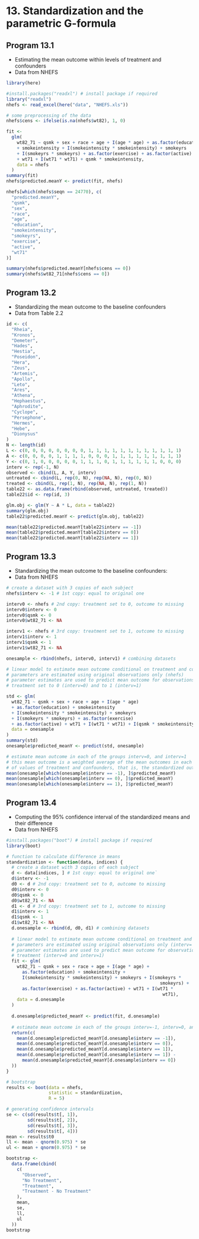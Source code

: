# 13. Standardization and the parametric G-formula{-}

## Program 13.1

- Estimating the mean outcome within levels of treatment and confounders
- Data from NHEFS

```r
library(here)
```

```r
#install.packages("readxl") # install package if required
library("readxl")
nhefs <- read_excel(here("data", "NHEFS.xls"))

# some preprocessing of the data
nhefs$cens <- ifelse(is.na(nhefs$wt82), 1, 0)

fit <-
  glm(
    wt82_71 ~ qsmk + sex + race + age + I(age * age) + as.factor(education)
    + smokeintensity + I(smokeintensity * smokeintensity) + smokeyrs
    + I(smokeyrs * smokeyrs) + as.factor(exercise) + as.factor(active)
    + wt71 + I(wt71 * wt71) + qsmk * smokeintensity,
    data = nhefs
  )
summary(fit)
nhefs$predicted.meanY <- predict(fit, nhefs)

nhefs[which(nhefs$seqn == 24770), c(
  "predicted.meanY",
  "qsmk",
  "sex",
  "race",
  "age",
  "education",
  "smokeintensity",
  "smokeyrs",
  "exercise",
  "active",
  "wt71"
)]

summary(nhefs$predicted.meanY[nhefs$cens == 0])
summary(nhefs$wt82_71[nhefs$cens == 0])
```

## Program 13.2

- Standardizing the mean outcome to the baseline confounders
- Data from Table 2.2

```r
id <- c(
  "Rheia",
  "Kronos",
  "Demeter",
  "Hades",
  "Hestia",
  "Poseidon",
  "Hera",
  "Zeus",
  "Artemis",
  "Apollo",
  "Leto",
  "Ares",
  "Athena",
  "Hephaestus",
  "Aphrodite",
  "Cyclope",
  "Persephone",
  "Hermes",
  "Hebe",
  "Dionysus"
)
N <- length(id)
L <- c(0, 0, 0, 0, 0, 0, 0, 0, 1, 1, 1, 1, 1, 1, 1, 1, 1, 1, 1, 1)
A <- c(0, 0, 0, 0, 1, 1, 1, 1, 0, 0, 0, 1, 1, 1, 1, 1, 1, 1, 1, 1)
Y <- c(0, 1, 0, 0, 0, 0, 0, 1, 1, 1, 0, 1, 1, 1, 1, 1, 1, 0, 0, 0)
interv <- rep(-1, N)
observed <- cbind(L, A, Y, interv)
untreated <- cbind(L, rep(0, N), rep(NA, N), rep(0, N))
treated <- cbind(L, rep(1, N), rep(NA, N), rep(1, N))
table22 <- as.data.frame(rbind(observed, untreated, treated))
table22$id <- rep(id, 3)

glm.obj <- glm(Y ~ A * L, data = table22)
summary(glm.obj)
table22$predicted.meanY <- predict(glm.obj, table22)

mean(table22$predicted.meanY[table22$interv == -1])
mean(table22$predicted.meanY[table22$interv == 0])
mean(table22$predicted.meanY[table22$interv == 1])
```


## Program 13.3

- Standardizing the mean outcome to the baseline confounders:
- Data from NHEFS

```r
# create a dataset with 3 copies of each subject
nhefs$interv <- -1 # 1st copy: equal to original one

interv0 <- nhefs # 2nd copy: treatment set to 0, outcome to missing
interv0$interv <- 0
interv0$qsmk <- 0
interv0$wt82_71 <- NA

interv1 <- nhefs # 3rd copy: treatment set to 1, outcome to missing
interv1$interv <- 1
interv1$qsmk <- 1
interv1$wt82_71 <- NA

onesample <- rbind(nhefs, interv0, interv1) # combining datasets

# linear model to estimate mean outcome conditional on treatment and confounders
# parameters are estimated using original observations only (nhefs)
# parameter estimates are used to predict mean outcome for observations with
# treatment set to 0 (interv=0) and to 1 (interv=1)

std <- glm(
  wt82_71 ~ qsmk + sex + race + age + I(age * age)
  + as.factor(education) + smokeintensity
  + I(smokeintensity * smokeintensity) + smokeyrs
  + I(smokeyrs * smokeyrs) + as.factor(exercise)
  + as.factor(active) + wt71 + I(wt71 * wt71) + I(qsmk * smokeintensity),
  data = onesample
)
summary(std)
onesample$predicted_meanY <- predict(std, onesample)

# estimate mean outcome in each of the groups interv=0, and interv=1
# this mean outcome is a weighted average of the mean outcomes in each combination
# of values of treatment and confounders, that is, the standardized outcome
mean(onesample[which(onesample$interv == -1), ]$predicted_meanY)
mean(onesample[which(onesample$interv == 0), ]$predicted_meanY)
mean(onesample[which(onesample$interv == 1), ]$predicted_meanY)
```


## Program 13.4

- Computing the 95% confidence interval of the standardized means and their difference
- Data from NHEFS

```r
#install.packages("boot") # install package if required
library(boot)

# function to calculate difference in means
standardization <- function(data, indices) {
  # create a dataset with 3 copies of each subject
  d <- data[indices, ] # 1st copy: equal to original one`
  d$interv <- -1
  d0 <- d # 2nd copy: treatment set to 0, outcome to missing
  d0$interv <- 0
  d0$qsmk <- 0
  d0$wt82_71 <- NA
  d1 <- d # 3rd copy: treatment set to 1, outcome to missing
  d1$interv <- 1
  d1$qsmk <- 1
  d1$wt82_71 <- NA
  d.onesample <- rbind(d, d0, d1) # combining datasets
  
  # linear model to estimate mean outcome conditional on treatment and confounders
  # parameters are estimated using original observations only (interv= -1)
  # parameter estimates are used to predict mean outcome for observations with set
  # treatment (interv=0 and interv=1)
  fit <- glm(
    wt82_71 ~ qsmk + sex + race + age + I(age * age) +
      as.factor(education) + smokeintensity +
      I(smokeintensity * smokeintensity) + smokeyrs + I(smokeyrs *
                                                          smokeyrs) +
      as.factor(exercise) + as.factor(active) + wt71 + I(wt71 *
                                                           wt71),
    data = d.onesample
  )
  
  d.onesample$predicted_meanY <- predict(fit, d.onesample)
  
  # estimate mean outcome in each of the groups interv=-1, interv=0, and interv=1
  return(c(
    mean(d.onesample$predicted_meanY[d.onesample$interv == -1]),
    mean(d.onesample$predicted_meanY[d.onesample$interv == 0]),
    mean(d.onesample$predicted_meanY[d.onesample$interv == 1]),
    mean(d.onesample$predicted_meanY[d.onesample$interv == 1]) -
      mean(d.onesample$predicted_meanY[d.onesample$interv == 0])
  ))
}

# bootstrap
results <- boot(data = nhefs,
                statistic = standardization,
                R = 5)

# generating confidence intervals
se <- c(sd(results$t[, 1]),
        sd(results$t[, 2]),
        sd(results$t[, 3]),
        sd(results$t[, 4]))
mean <- results$t0
ll <- mean - qnorm(0.975) * se
ul <- mean + qnorm(0.975) * se

bootstrap <-
  data.frame(cbind(
    c(
      "Observed",
      "No Treatment",
      "Treatment",
      "Treatment - No Treatment"
    ),
    mean,
    se,
    ll,
    ul
  ))
bootstrap
```